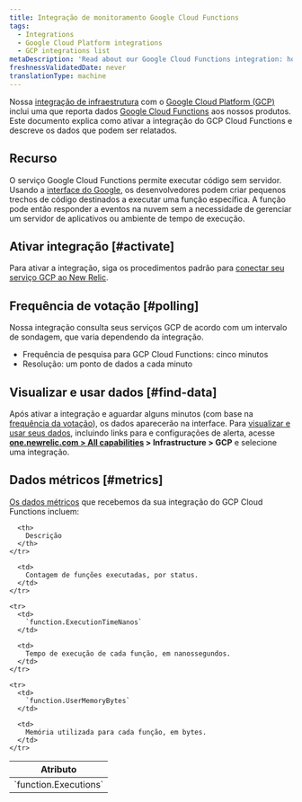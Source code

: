 ```yaml
---
title: Integração de monitoramento Google Cloud Functions
tags:
  - Integrations
  - Google Cloud Platform integrations
  - GCP integrations list
metaDescription: 'Read about our Google Cloud Functions integration: how to activate it and what data it reports.'
freshnessValidatedDate: never
translationType: machine
---
```


Nossa [integração de infraestrutura](/docs/infrastructure/integrations-getting-started/getting-started/introduction-infrastructure-integrations) com o [Google Cloud Platform (GCP)](https://cloud.google.com/) inclui uma que reporta dados [Google Cloud Functions](https://cloud.google.com/functions/) aos nossos produtos. Este documento explica como ativar a integração do GCP Cloud Functions e descreve os dados que podem ser relatados.

## Recurso

O serviço Google Cloud Functions permite executar código sem servidor. Usando a [interface do Google](https://cloud.google.com/functions/docs/quickstarts), os desenvolvedores podem criar pequenos trechos de código destinados a executar uma função específica. A função pode então responder a eventos na nuvem sem a necessidade de gerenciar um servidor de aplicativos ou ambiente de tempo de execução.

## Ativar integração [#activate]

Para ativar a integração, siga os procedimentos padrão para [conectar seu serviço GCP ao New Relic](/docs/connect-google-cloud-platform-services-infrastructure).

## Frequência de votação [#polling]

Nossa integração consulta seus serviços GCP de acordo com um intervalo de sondagem, que varia dependendo da integração.

* Frequência de pesquisa para GCP Cloud Functions: cinco minutos
* Resolução: um ponto de dados a cada minuto

## Visualizar e usar dados [#find-data]

Após ativar a integração e aguardar alguns minutos (com base na [frequência da votação](#polling)), os dados aparecerão na interface. Para [visualizar e usar seus dados](/docs/infrastructure/integrations/find-use-infrastructure-integration-data), incluindo links para <InlinePopover type="dashboards"/>e configurações de alerta, acesse <DoNotTranslate>**[one.newrelic.com > All capabilities](https://one.newrelic.com/all-capabilities) > Infrastructure > GCP**</DoNotTranslate> e selecione uma integração.

## Dados métricos [#metrics]

[Os dados métricos](/docs/infrastructure/integrations-getting-started/getting-started/introduction-infrastructure-integrations#data-types) que recebemos da sua integração do GCP Cloud Functions incluem:

<table>
  <thead>
    <tr>
      <th style={{ width: "300px" }}>
        Atributo
      </th>

      <th>
        Descrição
      </th>
    </tr>
  </thead>

  <tbody>
    <tr>
      <td>
        `function.Executions`
      </td>

      <td>
        Contagem de funções executadas, por status.
      </td>
    </tr>

    <tr>
      <td>
        `function.ExecutionTimeNanos`
      </td>

      <td>
        Tempo de execução de cada função, em nanossegundos.
      </td>
    </tr>

    <tr>
      <td>
        `function.UserMemoryBytes`
      </td>

      <td>
        Memória utilizada para cada função, em bytes.
      </td>
    </tr>
  </tbody>
</table>